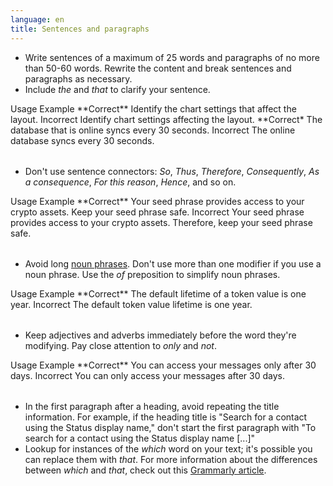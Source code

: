 ```yaml
---
language: en
title: Sentences and paragraphs
---
```


- Write sentences of a maximum of 25 words and paragraphs of no more than 50-60 words. Rewrite the content and break sentences and paragraphs as necessary.
- Include *the* and *that* to clarify your sentence.

<Table>
  <TableHead>
    <TableHeader>Usage</TableHeader>
    <TableHeader>Example</TableHeader>
  </TableHead>
  <TableContent>
    <TableRow>
      <TableCell>**Correct**</TableCell>
      <TableCell>Identify the chart settings that affect the layout.</TableCell>
    </TableRow>
    <TableRow>
      <TableCell>Incorrect</TableCell>
      <TableCell>Identify chart settings affecting the layout.</TableCell>
    </TableRow>
    <TableRow>
      <TableCell>**Correct*</TableCell>
      <TableCell>The database that is online syncs every 30 seconds.</TableCell>
    </TableRow>
    <TableRow>
      <TableCell>Incorrect</TableCell>
      <TableCell>The online database syncs every 30 seconds.</TableCell>
    </TableRow>
  </TableContent>
</Table>

- Don't use sentence connectors: *So*, *Thus*, *Therefore*, *Consequently*, *As a consequence*, *For this reason*, *Hence*, and so on.

<Table>
  <TableHead>
    <TableHeader>Usage</TableHeader>
    <TableHeader>Example</TableHeader>
  </TableHead>
  <TableContent>
    <TableRow>
      <TableCell>**Correct**</TableCell>
      <TableCell>Your seed phrase provides access to your crypto assets. Keep your seed phrase safe.</TableCell>
    </TableRow>
    <TableRow>
      <TableCell>Incorrect</TableCell>
      <TableCell>Your seed phrase provides access to your crypto assets. Therefore, keep your seed phrase safe.</TableCell>
    </TableRow>
  </TableContent>
</Table>

- Avoid long [noun phrases](https://en.wikipedia.org/wiki/Noun_phrase). Don't use more than one modifier if you use a noun phrase. Use the *of* preposition to simplify noun phrases.

<Table>
  <TableHead>
    <TableHeader>Usage</TableHeader>
    <TableHeader>Example</TableHeader>
  </TableHead>
  <TableContent>
    <TableRow>
      <TableCell>**Correct**</TableCell>
      <TableCell>The default lifetime of a token value is one year.</TableCell>
    </TableRow>
    <TableRow>
      <TableCell>Incorrect</TableCell>
      <TableCell>The default token value lifetime is one year.</TableCell>
    </TableRow>
  </TableContent>
</Table>

- Keep adjectives and adverbs immediately before the word they're modifying. Pay close attention to *only* and *not*.

<Table>
  <TableHead>
    <TableHeader>Usage</TableHeader>
    <TableHeader>Example</TableHeader>
  </TableHead>
  <TableContent>
    <TableRow>
      <TableCell>**Correct**</TableCell>
      <TableCell>You can access your messages only after 30 days.</TableCell>
    </TableRow>
    <TableRow>
      <TableCell>Incorrect</TableCell>
      <TableCell>You can only access your messages after 30 days.</TableCell>
    </TableRow>
  </TableContent>
</Table>

- In the first paragraph after a heading, avoid repeating the title information. For example, if the heading title is "Search for a contact using the Status display name," don't start the first paragraph with "To search for a contact using the Status display name [...]"
- Lookup for instances of the *which* word on your text; it's possible you can replace them with *that*. For more information about the differences between *which* and *that*, check out this [Grammarly article](https://www.grammarly.com/blog/which-vs-that/).


